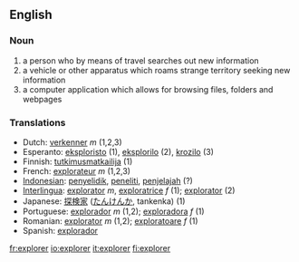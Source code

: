 ==English==

===Noun===
{{en-noun-reg}}

# a person who by means of travel searches out new information 
# a vehicle or other apparatus which roams strange territory seeking new information
# a computer application which allows for browsing files, folders and webpages

=== Translations ===
*Dutch: [[verkenner]] ''m'' (1,2,3)
*Esperanto: [[eksploristo]] (1), [[eksplorilo]] (2), [[krozilo]] (3)
*Finnish: [[tutkimusmatkailija]] (1)
*French: [[explorateur]] ''m'' (1,2,3)
*[[Indonesian]]: [[selidik|penyelidik]], [[teliti|peneliti]], [[jelajah|penjelajah]] (?)
*[[Interlingua]]: [[explorator]] ''m'', [[exploratrice]] ''f'' (1); [[explorator]] (2)
*Japanese: [[探検家]] ([[たんけんか]], tankenka) (1)
*Portuguese: [[explorador]] ''m'' (1,2); [[exploradora]] ''f'' (1)
*Romanian: [[explorator]] ''m'' (1,2); [[exploratoare]] ''f'' (1)
*Spanish: [[explorador]]

[[fr:explorer]]
[[io:explorer]]
[[it:explorer]]
[[fi:explorer]]